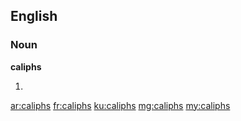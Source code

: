 ==English==

===Noun===
'''caliphs'''

# {{plural of|caliph}}

[[ar:caliphs]]
[[fr:caliphs]]
[[ku:caliphs]]
[[mg:caliphs]]
[[my:caliphs]]